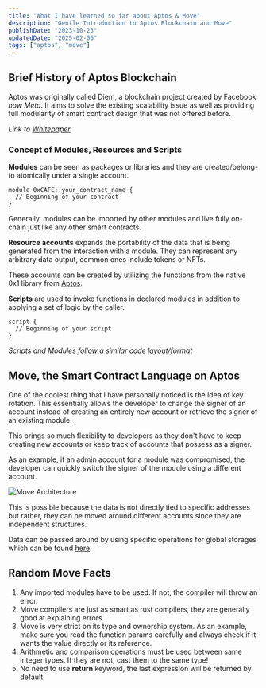 ```yaml
---
title: "What I have learned so far about Aptos & Move"
description: "Gentle Introduction to Aptos Blockchain and Move"
publishDate: "2023-10-23"
updatedDate: "2025-02-06"
tags: ["aptos", "move"]
---
```


## Brief History of Aptos Blockchain

Aptos was originally called Diem, a blockchain project created by Facebook _now Meta_. It aims to solve the existing scalability issue as well as providing full modularity of smart contract design that was not offered before.

_Link to [Whitepaper](https://aptos.dev/aptos-white-paper/)_

### Concept of Modules, Resources and Scripts

**Modules** can be seen as packages or libraries and they are created/belong-to atomically under a single account.



```
module 0xCAFE::your_contract_name {
  // Beginning of your contract
}
```

Generally, modules can be imported by other modules and live fully on-chain just like any other smart contracts.

**Resource accounts** expands the portability of the data that is being generated from the interaction with a module.
They can represent any arbitrary data output, common ones include tokens or NFTs.

These accounts can be created by utilizing the functions from the native 0x1 library from [Aptos](https://aptos.dev/reference/move/?branch=devnet&page=aptos-framework/doc/resource_account.md#0x1_resource_account).

**Scripts** are used to invoke functions in declared modules in addition to applying a set of logic by the caller.


```
script {
  // Beginning of your script
}
```

_Scripts and Modules follow a similar code layout/format_

## Move, the Smart Contract Language on Aptos

One of the coolest thing that I have personally noticed is the idea of key rotation.
This essentially allows the developer to change the signer of an account instead of creating an entirely new account or retrieve the signer of an existing module. 

This brings so much flexibility to developers as they don't have to keep creating new accounts or keep track of 
accounts that possess as a signer. 

As an example, if an admin account for a module was compromised, the developer can quickly switch the signer of the module 
using a different account.

![Move Architecture](../image/move_architecture.png)

This is possible because the data is not directly tied to specific addresses but rather, they can be moved around different accounts since they are independent structures. 

Data can be passed around by using specific operations for global storages which can be found [here](https://aptos.dev/move/book/global-storage-operators).

## Random Move Facts 

1. Any imported modules have to be used. If not, the compiler will throw an error.
2. Move compilers are just as smart as rust compilers, they are generally good at explaining errors. 
3. Move is very strict on its type and ownership system. As an example, make sure you read the function params carefully and always check if it wants the value directly or its reference. 
4. Arithmetic and comparison operations must be used between same integer types. If they are not, cast them to the same type! 
5. No need to use **return** keyword, the last expression will be returned by default.   
